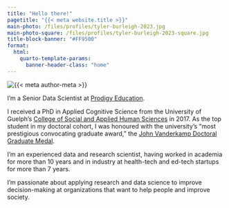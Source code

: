 ```yaml
---
title: "Hello there!"
pagetitle: "{{< meta website.title >}}"
main-photo: /files/profiles/tyler-burleigh-2023.jpg
main-photo-square: /files/profiles/tyler-burleigh-2023-square.jpg
title-block-banner: "#FF9500"
format:
  html:
    quarto-template-params:
      banner-header-class: "home"
---
```


::: {.grid}

::: {.g-col-12 .g-col-sm-4}

```{=html}
<div class="grid" style="--bs-columns: 5; row-gap: 0;">
  <div class="g-col-1 g-col-sm-0"></div>
  <div class="g-col-3 g-col-sm-5">
    <picture>
      <source media="(max-width: 576px)" srcset="{{< meta main-photo-square >}}">
      <source media="(min-width: 576px)" srcset="{{< meta main-photo >}}">
      <img class="img-fluid" src="{{< meta main-photo >}}" alt="{{< meta author-meta >}}">
    </picture>
  </div>
  <div class="g-col-1 g-col-sm-0"></div>
</div>
```

:::

::: {.g-col-12 .g-col-sm-8}

I'm a Senior Data Scientist at [Prodigy Education](https://www.prodigygame.com/main-en/). 

I received a PhD in Applied Cognitive Science from the University of Guelph's [College of Social and Applied Human Sciences](https://www.uoguelph.ca/csahs/) in 2017. As the top student in my doctoral cohort, I was honoured with the university's "most prestigious convocating graduate award," the [John Vanderkamp Doctoral Graduate Medal](https://www.uoguelph.ca/registrar/calendars/graduate/2017-2018/gradawards/gradawards-csahs.shtml). 

I'm an experienced data and research scientist, having worked in academia for more than 10 years and in industry at health-tech and ed-tech startups for more than 7 years.

I'm passionate about applying research and data science to improve decision-making at organizations that want to help people and improve society.

:::

:::
